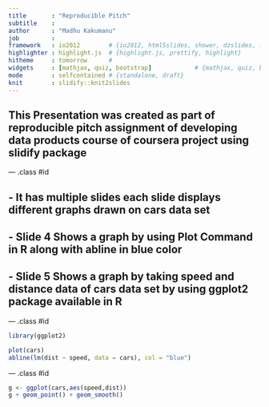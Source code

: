 ---
title       : "Reproducible Pitch"
subtitle    : 
author      : "Madhu Kakumanu"
job         : 
framework   : io2012        # {io2012, html5slides, shower, dzslides, ...}
highlighter : highlight.js  # {highlight.js, prettify, highlight}
hitheme     : tomorrow      # 
widgets     : [mathjax, quiz, bootstrap]            # {mathjax, quiz, bootstrap}
mode        : selfcontained # {standalone, draft}
knit        : slidify::knit2slides
---



## This Presentation was created as part of reproducible pitch assignment of  developing data products course of coursera project using slidify package

--- .class #id 

## - It has multiple slides each slide displays different graphs drawn on cars data set

## - Slide 4 Shows a graph by using Plot Command in R along with abline in blue color

## - Slide 5 Shows a graph by taking speed and distance data of cars data set by using ggplot2 package available in R

--- .class #id 


```{r echo=FALSE}
library(ggplot2)
```

``` {r warning=FALSE}
plot(cars)
abline(lm(dist ~ speed, data = cars), col = "blue")
```

--- .class #id 

```{r message=FALSE, warning=FALSE}
g <- ggplot(cars,aes(speed,dist))
g + geom_point() + geom_smooth()
```
